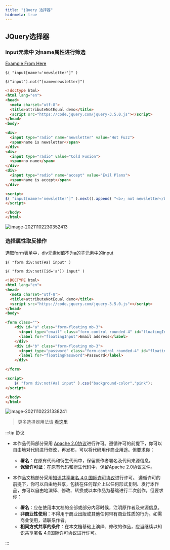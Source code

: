 ```yaml
---
title: "jQuery 选择器"
hidemeta: true
---
```

## JQuery选择器

### Input元素中 对name属性进行筛选

[Example From Here](https://api.jquery.com/attribute-not-equal-selector/)

`$( "input[name!='newsletter']" )`

`$("input").not("[name=newsletter]")`

```html
<!doctype html>
<html lang="en">
<head>
  <meta charset="utf-8">
  <title>attributeNotEqual demo</title>
  <script src="https://code.jquery.com/jquery-3.5.0.js"></script>
</head>
<body>

<div>
  <input type="radio" name="newsletter" value="Hot Fuzz">
  <span>name is newsletter</span>
</div>
<div>
  <input type="radio" value="Cold Fusion">
  <span>no name</span>
</div>
<div>
  <input type="radio" name="accept" value="Evil Plans">
  <span>name is accept</span>
</div>

<script>
$( "input[name!='newsletter']" ).next().append( "<b>; not newsletter</b>" );
</script>

</body>
</html>
```

![image-20211102230352413](https://s2.loli.net/2023/07/15/ogv7OYWx2DzkytS.png)

### 选择属性取反操作

选取form表单中，div元素id值不为a的子元素中的input

`$( "form div:not(#a) input" )`

`$( "form div:not([id='a']) input" )`

```html
<!DOCTYPE html>
<html lang="en">
<head>
  <meta charset="utf-8">
  <title>attributeNotEqual demo</title>
  <script src="https://code.jquery.com/jquery-3.5.0.js"></script>
</head>
<body>

<form class="">
    <div id="a" class="form-floating mb-3">
      <input type="email" class="form-control rounded-4" id="floatingInput" placeholder="name@example.com">
      <label for="floatingInput">Email address</label>
    </div>
    <div id="b" class="form-floating mb-3">
      <input type="password" class="form-control rounded-4" id="floatingPassword" placeholder="Password">
      <label for="floatingPassword">Password</label>
    </div>

</form>

<script>
    $( "form div:not(#a) input" ).css("background-color","pink");
</script>

</body>
</html>
```

![image-20211102231338241](https://s2.loli.net/2023/07/15/HsKBpjJUXtC2FwG.png)

> 更多选择器用法请 [看这里](https://api.jquery.com/category/selectors/)


:::tip 协议

- 本作品代码部分采用 [Apache 2.0协议](https://www.apache.org/licenses/LICENSE-2.0)进行许可。遵循许可的前提下，你可以自由地对代码进行修改，再发布，可以将代码用作商业用途。但要求你：
  - **署名**：在原有代码和衍生代码中，保留原作者署名及代码来源信息。
  - **保留许可证**：在原有代码和衍生代码中，保留Apache 2.0协议文件。

- 本作品文档部分采用[知识共享署名 4.0 国际许可协议](http://creativecommons.org/licenses/by/4.0/)进行许可。 遵循许可的前提下，你可以自由地共享，包括在任何媒介上以任何形式复制、发行本作品，亦可以自由地演绎、修改、转换或以本作品为基础进行二次创作。但要求你：
  - **署名**：应在使用本文档的全部或部分内容时候，注明原作者及来源信息。
  - **非商业性使用**：不得用于商业出版或其他任何带有商业性质的行为。如需商业使用，请联系作者。
  - **相同方式共享的条件**：在本文档基础上演绎、修改的作品，应当继续以知识共享署名 4.0国际许可协议进行许可。

:::